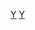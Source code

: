 {{Commonscat|Osteichthyes}}
{{Classification bar|自然科学|生物学|生物|真核生物|动物|脊索動物門|脊椎動物亞門|真口类|硬骨鱼}}
{{Catmore}}

[[Category:真口类|Y]]
[[Category:魚類|Y]]
